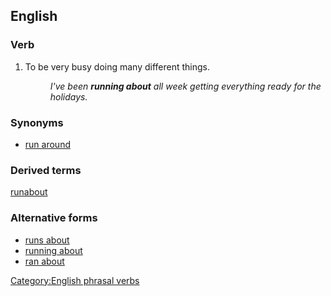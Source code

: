==English==

===Verb===
{{infl|en|verb|head=to [[run]] [[about]]}}

# {{idiom}}{{intransitive}}To be very busy doing many different things.
#: ''I've been '''running about''' all week getting everything ready for the holidays.''

===Synonyms===
*[[run around]]

===Derived terms===
[[runabout]]

===Alternative forms===
*[[runs about]]
*[[running about]]
*[[ran about]]

[[Category:English phrasal verbs]]